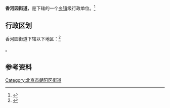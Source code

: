 {{中国乡级行政区
|景观照片文件名 = 静安庄 - panoramio.jpg
|景观照片描述 = 老国展北侧的三环路
|汉语拼音 = 
|其他语言 = 
|其他语言名称 = 
|旧称 = 
|地名出处 = 
|位置图文件名 = 
|位置图描述 = 
|自定义图片= 
|建置时间 = 
|政府驻地 = 
|毗邻 = 
|总面积 = 
|总人口 = 
|总人口年份 = 
|户籍人口 = 
|户籍人口年份 = 
|常住人口 = 
|常住人口年份 = 
|人口密度 = 
|GDP = 
|GDP年份 = 
|邮政编码 = 
|电话区号 = 10
|官方网站 = 
|网站名称 = 
|11/01/05/006/000}}

'''香河园街道'''，是{{PRC admin/fullname|11/01/05/006/000|3}}下辖的一个[[乡镇|乡镇]]级行政单位。<ref>{{PRC admin/ref sgc|{{PRC admin/parent|11/01/05/006/000}}}}</ref>

== 行政区划 ==

香河园街道下辖以下地区：<ref>{{PRC admin/ref sgc|11/01/05/006/000}}</ref>

{{PRC admin/children|11/01/05/006/000}}。

== 参考资料 ==

{{Reflist|2}}

{{北京市朝阳区行政区划}}
{{北京行政区划小作品}}

[[Category:北京市朝阳区街道|Category:北京市朝阳区街道]]